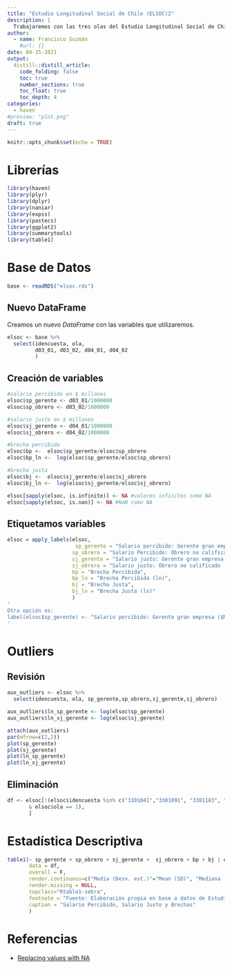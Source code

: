 ```yaml
---
title: "Estudio Longitudinal Social de Chile (ELSOC)2"
description: |
  Trabajaremos con las tres olas del Estudio Longitudinal Social de Chile (ELSOC) del Centro de Estudios de Conflicto y Cohesión Social (COES).
author:
  - name: Francisco Guzmán
    #url: {}
date: 04-15-2021
output: 
  distill::distill_article:
    code_folding: false
    toc: true
    number_sections: true
    toc_float: true
    toc_depth: 4
categories:
  - haven
#preview: "plot.png"
draft: true
---
```


<style>
body {
text-align: justify}
</style>


```r
knitr::opts_chunk$set(echo = TRUE)
```


# Librerías 

```r
library(haven)
library(plyr)
library(dplyr)
library(naniar)
library(expss)
library(pastecs)
library(ggplot2)
library(summarytools)
library(table1) 

```

# Base de Datos

```r
base <- readRDS("elsoc.rds")

```

## Nuevo DataFrame
Creamos un nuevo *DataFrame* con las variables que utilizaremos.

```r
elsoc <- base %>% 
  select(idencuesta, ola,
         d03_01, d03_02, d04_01, d04_02
         )
```


## Creación de variables

```r
#salario percibido en $ millones
elsoc$sp_gerente <- d03_01/1000000
elsoc$sp_obrero <- d03_02/1000000

#salario justo en $ millones
elsoc$sj_gerente <- d04_01/1000000
elsoc$sj_obrero <- d04_02/1000000

#brecha percibida
elsoc$bp <-  elsoc$sp_gerente/elsoc$sp_obrero
elsoc$bp_ln <-  log(elsoc$sp_gerente/elsoc$sp_obrero)

#brecha justa
elsoc$bj <-  elsoc$sj_gerente/elsoc$sj_obrero
elsoc$bj_ln <-  log(elsoc$sj_gerente/elsoc$sj_obrero)

elsoc[sapply(elsoc, is.infinite)] <- NA #valores infinitos como NA
elsoc[sapply(elsoc, is.nan)] <- NA #NaN como NA

```

## Etiquetamos variables
```r
elsoc = apply_labels(elsoc,
                      sp_gerente = "Salario percibido: Gerente gran empresa ($MM)",
                     sp_obrero = "Salario Percibido: Obrero no calificado ($MM)",
                     sj_gerente = "Salario justo: Gerente gran empresa ($MM)",
                     sj_obrero = "Salario justo: Obrero no calificado ($MM)",
                     bp = "Brecha Percibida",
                     bp_ln = "Brecha Percibida (ln)",
                     bj = "Brecha Justa",
                     bj_ln = "Brecha Justa (ln)"
                     )
'
Otra opción es:
label(elsoc$sp_gerente) <- "Salario percibido: Gerente gran empresa ($MM)"
'

```

# Outliers
## Revisión
```r
aux_outliers <- elsoc %>% 
  select(idencuesta, ola, sp_gerente,sp_obrero,sj_gerente,sj_obrero)

aux_outliers$ln_sp_gerente <- log(elsoc$sp_gerente)
aux_outliers$ln_sj_gerente <- log(elsoc$sj_gerente)

attach(aux_outliers)
par(mfrow=c(2,2))
plot(sp_gerente)
plot(sj_gerente)
plot(ln_sp_gerente)
plot(ln_sj_gerente)

```

## Eliminación
```r
df <- elsoc[!(elsoc$idencuesta %in% c("3101041","3301091", "3301183", "3301113", "13115035","13115022") 
       & elsoc$ola == 1), 
       ]

```

# Estadística Descriptiva

```r
table1(~ sp_gerente + sp_obrero + sj_gerente +  sj_obrero + bp + bj | ola, 
       data = df,
       overall = F,
       render.continuous=c("Media (Desv. est.)"="Mean (SD)", "Mediana [Rango]"="Median [Min, Max]", "Obs."="N"),
       render.missing = NULL,
       topclass="Rtable1-zebra",
       footnote = "Fuente: Elaboración propia en base a datos de Estudio Longitudinal Social de Chile (ELSOC)",
       caption = "Salario Percibido, Salario Justo y Brechas"
       )
```



# Referencias

* [Replacing values with NA](https://cran.r-project.org/web/packages/naniar/vignettes/replace-with-na.html)


